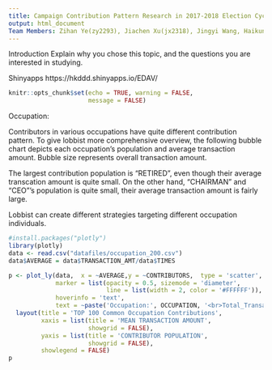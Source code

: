 ```yaml
---
title: Campaign Contribution Pattern Research in 2017-2018 Election Cycle
output: html_document
Team Members: Zihan Ye(zy2293), Jiachen Xu(jx2318), Jingyi Wang, Haikun Du
---
```


Introduction
Explain why you chose this topic, and the questions you are interested in studying.

 
Shinyapps
https://hkddd.shinyapps.io/EDAV/


```r
knitr::opts_chunk$set(echo = TRUE, warning = FALSE,
                      message = FALSE)
```
Occupation: 

Contributors in various occupations have quite different contribution pattern. To give lobbist more comprehensive overview, the following bubble chart depicts each occupation's population and average transaction amount. Bubble size represents overall transaction amount. 

The largest contribution population is "RETIRED", even though their average transcation amount is quite small. On the other hand, "CHAIRMAN" and "CEO"'s population is quite small, their average transaction amount is fairly large.

Lobbist can create different strategies targeting different occupation individuals. 

```r
#install.packages("plotly")
library(plotly)
data <- read.csv("datafiles/occupation_200.csv")
data$AVERAGE = data$TRANSACTION_AMT/data$TIMES

p <- plot_ly(data,  x = ~AVERAGE,y = ~CONTRIBUTORS,  type = 'scatter', mode = 'markers', size = ~TRANSACTION_AMT, color = ~OCCUPATION, colors = 'Paired',
             marker = list(opacity = 0.5, sizemode = 'diameter',
                           line = list(width = 2, color = '#FFFFFF')),
             hoverinfo = 'text',
             text = ~paste('Occupation:', OCCUPATION, '<br>Total_Transaction_Amt:', TRANSACTION_AMT, '<br>Mean_Transaction_Amt:', AVERAGE)) %>%
  layout(title = 'TOP 100 Common Occupation Contributions',
         xaxis = list(title = 'MEAN TRANSACTION AMOUNT',
                      showgrid = FALSE),
         yaxis = list(title = 'CONTRIBUTOR POPULATION',
                      showgrid = FALSE),
         showlegend = FALSE)
p
```
